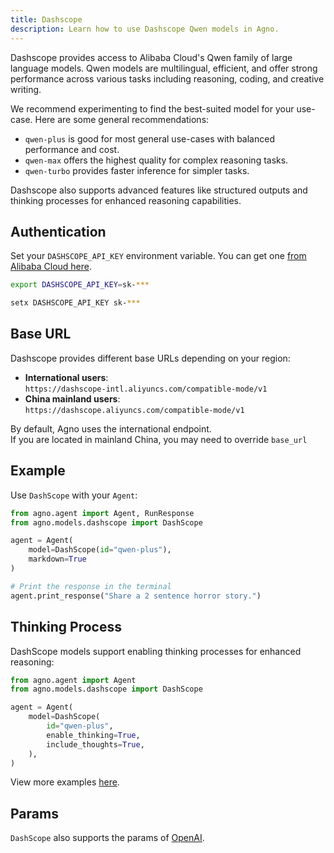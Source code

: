 ```yaml
---
title: Dashscope
description: Learn how to use Dashscope Qwen models in Agno.
---
```


Dashscope provides access to Alibaba Cloud's Qwen family of large language models. Qwen models are multilingual, efficient, and offer strong performance across various tasks including reasoning, coding, and creative writing.

We recommend experimenting to find the best-suited model for your use-case. Here are some general recommendations:

- `qwen-plus` is good for most general use-cases with balanced performance and cost.
- `qwen-max` offers the highest quality for complex reasoning tasks.
- `qwen-turbo` provides faster inference for simpler tasks.

Dashscope also supports advanced features like structured outputs and thinking processes for enhanced reasoning capabilities.

## Authentication

Set your `DASHSCOPE_API_KEY` environment variable. You can get one [from Alibaba Cloud here](https://www.alibabacloud.com/help/en/model-studio/get-api-key).

<CodeGroup>

```bash Mac
export DASHSCOPE_API_KEY=sk-***
```

```bash Windows
setx DASHSCOPE_API_KEY sk-***
```

</CodeGroup>

## Base URL

Dashscope provides different base URLs depending on your region:

- **International users**:  
  `https://dashscope-intl.aliyuncs.com/compatible-mode/v1`
- **China mainland users**:  
  `https://dashscope.aliyuncs.com/compatible-mode/v1`

By default, Agno uses the international endpoint.  
If you are located in mainland China, you may need to override `base_url`

## Example

Use `DashScope` with your `Agent`:

<CodeGroup>

```python agent.py
from agno.agent import Agent, RunResponse
from agno.models.dashscope import DashScope

agent = Agent(
    model=DashScope(id="qwen-plus"),
    markdown=True
)

# Print the response in the terminal
agent.print_response("Share a 2 sentence horror story.")
```

</CodeGroup>

## Thinking Process

DashScope models support enabling thinking processes for enhanced reasoning:

```python
from agno.agent import Agent
from agno.models.dashscope import DashScope

agent = Agent(
    model=DashScope(
        id="qwen-plus",
        enable_thinking=True,
        include_thoughts=True,
    ),
)
```

<Note> View more examples [here](../examples/models/dashscope). </Note>

## Params

<Snippet file="model-dashscope-params.mdx" />

`DashScope` also supports the params of [OpenAI](/reference/models/openai).

